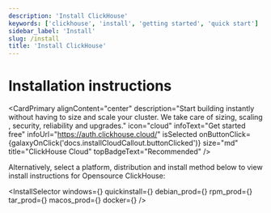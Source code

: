 ```yaml
---
description: 'Install ClickHouse'
keywords: ['clickhouse', 'install', 'getting started', 'quick start']
sidebar_label: 'Install'
slug: /install
title: 'Install ClickHouse'
---
```



# Installation instructions

<CardPrimary
    alignContent="center"
    description="Start building instantly without having to size and scale your cluster. We take care of sizing, scaling
    , security, reliability and upgrades."
    icon="cloud"
    infoText="Get started free"
    infoUrl="https://auth.clickhouse.cloud/"
    isSelected
    onButtonClick={galaxyOnClick('docs.installCloudCallout.buttonClicked')}
    size="md"
    title="ClickHouse Cloud"
    topBadgeText="Recommended"
/>
<br/>

Alternatively, select a platform, distribution and install method below to view install
instructions for Opensource ClickHouse:

<InstallSelector
    windows={<Windows/>}
    quickinstall={<QuickInstall/>}
    debian_prod={<DebianProd/>}
    rpm_prod={<RPMProd/>}
    tar_prod={<TarProd/>}
    macos_prod={<MacOSProd/>}
    docker={<Docker/>}
/>


